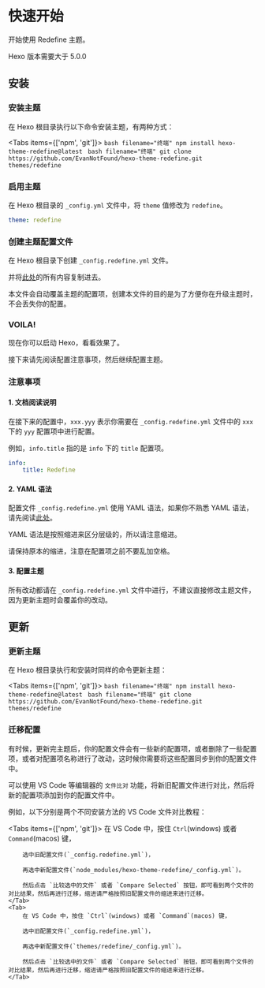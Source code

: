 

# 快速开始

开始使用 Redefine 主题。

<Callout type="info">
  Hexo 版本需要大于 5.0.0
</Callout>

## 安装
<Steps>

### 安装主题

在 Hexo 根目录执行以下命令安装主题，有两种方式：


<Tabs items={['npm', 'git']}>
    <Tab>
        ```bash filename="终端"
        npm install hexo-theme-redefine@latest
        ```
    </Tab>
    <Tab>
        ```bash filename="终端"
        git clone https://github.com/EvanNotFound/hexo-theme-redefine.git themes/redefine
        ```
    </Tab>
</Tabs>

### 启用主题

在 Hexo 根目录的 `_config.yml` 文件中，将 `theme` 值修改为 `redefine`。

```yaml filename="_config.yml"
theme: redefine
```

### 创建主题配置文件

在 Hexo 根目录下创建 `_config.redefine.yml` 文件。

并将[此处](https://github.com/EvanNotFound/hexo-theme-redefine/blob/main/_config.yml)的所有内容复制进去。

本文件会自动覆盖主题的配置项，创建本文件的目的是为了方便你在升级主题时，不会丢失你的配置。

### VOILA!

现在你可以启动 Hexo，看看效果了。

接下来请先阅读配置注意事项，然后继续配置主题。

### 注意事项

#### 1. 文档阅读说明

在接下来的配置中，`xxx.yyy` 表示你需要在 `_config.redefine.yml` 文件中的 `xxx` 下的 `yyy` 配置项中进行配置。

例如，`info.title` 指的是 `info` 下的 `title` 配置项。

```yaml filename="_config.redefine.yml"
info:
    title: Redefine
```

#### 2. YAML 语法

配置文件 `_config.redefine.yml` 使用 YAML 语法，如果你不熟悉 YAML 语法，请先阅读[此处](https://learnxinyminutes.com/docs/yaml/)。

YAML 语法是按照缩进来区分层级的，所以请注意缩进。

请保持原本的缩进，注意在配置项之前不要乱加空格。

#### 3. 配置主题

所有改动都请在 `_config.redefine.yml` 文件中进行，不建议直接修改主题文件，因为更新主题时会覆盖你的改动。
</Steps>

## 更新

<Steps>

### 更新主题

在 Hexo 根目录执行和安装时同样的命令更新主题：

<Tabs items={['npm', 'git']}>
    <Tab>
        ```bash filename="终端"
        npm install hexo-theme-redefine@latest
        ```
    </Tab>
    <Tab>
        ```bash filename="终端"
        git clone https://github.com/EvanNotFound/hexo-theme-redefine.git themes/redefine
        ```
    </Tab>
</Tabs>

### 迁移配置

有时候，更新完主题后，你的配置文件会有一些新的配置项，或者删除了一些配置项，或者对配置项名称进行了改动，这时候你需要将这些配置同步到你的配置文件中。

可以使用 VS Code 等编辑器的 `文件比对` 功能，将新旧配置文件进行对比，然后将新的配置项添加到你的配置文件中。

例如，以下分别是两个不同安装方法的 VS Code 文件对比教程：

<Tabs items={['npm', 'git']}>
    <Tab>
        在 VS Code 中，按住 `Ctrl`(windows) 或者 `Command`(macos) 键，
        
        选中旧配置文件(`_config.redefine.yml`)，
        
        再选中新配置文件(`node_modules/hexo-theme-redefine/_config.yml`)。
        
        然后点击 `比较选中的文件` 或者 `Compare Selected` 按钮，即可看到两个文件的对比结果，然后再进行迁移，缩进请严格按照旧配置文件的缩进来进行迁移。
    </Tab>
    <Tab>
        在 VS Code 中，按住 `Ctrl`(windows) 或者 `Command`(macos) 键，
        
        选中旧配置文件(`_config.redefine.yml`)，
        
        再选中新配置文件(`themes/redefine/_config.yml`)。
        
        然后点击 `比较选中的文件` 或者 `Compare Selected` 按钮，即可看到两个文件的对比结果，然后再进行迁移，缩进请严格按照旧配置文件的缩进来进行迁移。
    </Tab>
</Tabs>

</Steps>



